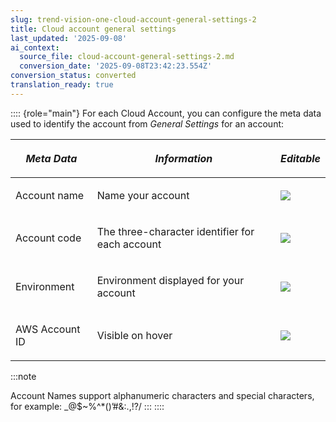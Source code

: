 ```yaml
---
slug: trend-vision-one-cloud-account-general-settings-2
title: Cloud account general settings
last_updated: '2025-09-08'
ai_context:
  source_file: cloud-account-general-settings-2.md
  conversion_date: '2025-09-08T23:42:23.554Z'
conversion_status: converted
translation_ready: true
---
```


:::: {role="main"}
For each Cloud Account, you can configure the meta data used to identify the account from *General Settings* for an account:

<table>
<thead>
<tr>
<th><p><em>Meta Data</em></p></th>
<th><p><em>Information</em></p></th>
<th><p><em>Editable</em></p></th>
</tr>
</thead>
<tbody>
<tr>
<td><p>Account name</p></td>
<td><p>Name your account</p></td>
<td><img src="./images/check=599d21a3-4a92-48a6-96f0-2390bf1d0db2.webp" /></td>
</tr>
<tr>
<td><p>Account code</p></td>
<td><p>The three-character identifier for each account</p></td>
<td><img src="./images/check=599d21a3-4a92-48a6-96f0-2390bf1d0db2.webp" /></td>
</tr>
<tr>
<td><p>Environment</p></td>
<td><p>Environment displayed for your account</p></td>
<td><img src="./images/check=599d21a3-4a92-48a6-96f0-2390bf1d0db2.webp" /></td>
</tr>
<tr>
<td><p>AWS Account ID</p></td>
<td><p>Visible on hover</p></td>
<td><img src="./images/error=fcd35f56-eec6-4fb9-a57b-188dcbc76162.webp" /></td>
</tr>
</tbody>
</table>

:::note

Account Names support alphanumeric characters and special characters, for example: \_@$~%^\*()’#&:.,!?/
:::
::::
